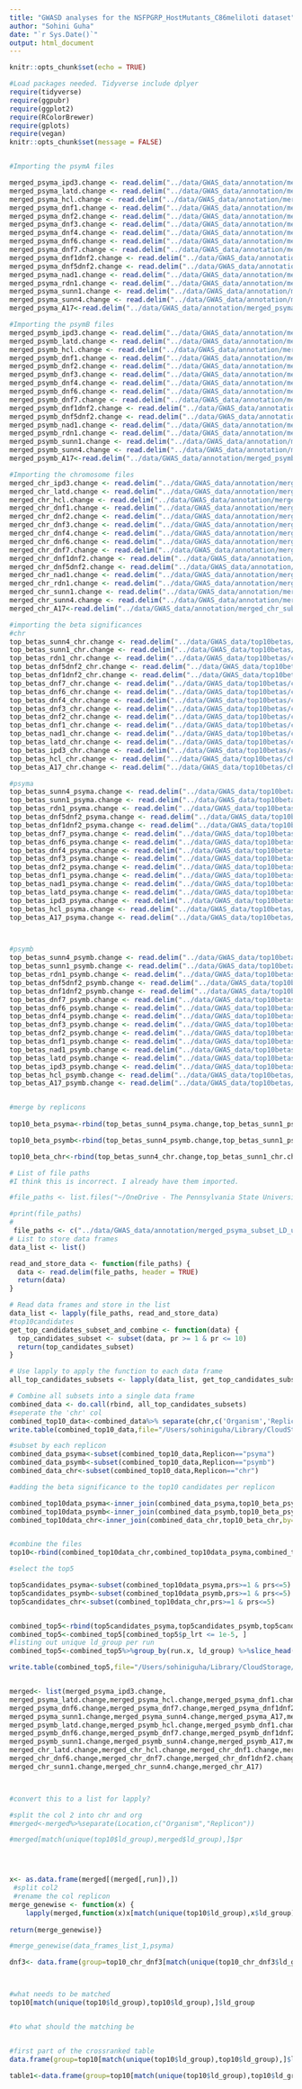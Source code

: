 ```yaml
---
title: "GWASD analyses for the NSFPGRP_HostMutants_C86meliloti dataset"
author: "Sohini Guha"
date: "`r Sys.Date()`"
output: html_document
---
```



```r
knitr::opts_chunk$set(echo = TRUE)

#Load packages needed. Tidyverse include dplyer
require(tidyverse)
require(ggpubr)
require(ggplot2)
require(RColorBrewer)
require(gplots)
require(vegan)
knitr::opts_chunk$set(message = FALSE)



```

```r
#Importing the psymA files

merged_psyma_ipd3.change <- read.delim("../data/GWAS_data/annotation/merged_psyma_subset_LD_ulmm_trait_ipd3.change.tsv", header=TRUE)
merged_psyma_latd.change <- read.delim("../data/GWAS_data/annotation/merged_psyma_subset_LD_ulmm_trait_latd.change.tsv",header=TRUE)
merged_psyma_hcl.change <- read.delim("../data/GWAS_data/annotation/merged_psyma_subset_LD_ulmm_trait_hcl.change.tsv",header=TRUE)
merged_psyma_dnf1.change <- read.delim("../data/GWAS_data/annotation/merged_psyma_subset_LD_ulmm_trait_dnf1.change.tsv",header=TRUE)
merged_psyma_dnf2.change <- read.delim("../data/GWAS_data/annotation/merged_psyma_subset_LD_ulmm_trait_dnf2.change.tsv",header=TRUE)
merged_psyma_dnf3.change <- read.delim("../data/GWAS_data/annotation/merged_psyma_subset_LD_ulmm_trait_dnf3.change.tsv",header=TRUE)
merged_psyma_dnf4.change <- read.delim("../data/GWAS_data/annotation/merged_psyma_subset_LD_ulmm_trait_dnf4.change.tsv",header=TRUE)
merged_psyma_dnf6.change <- read.delim("../data/GWAS_data/annotation/merged_psyma_subset_LD_ulmm_trait_dnf6.change.tsv",header=TRUE)
merged_psyma_dnf7.change <- read.delim("../data/GWAS_data/annotation/merged_psyma_subset_LD_ulmm_trait_dnf7.change.tsv",header=TRUE)
merged_psyma_dnf1dnf2.change <- read.delim("../data/GWAS_data/annotation/merged_psyma_subset_LD_ulmm_trait_dnf5dnf2.change.tsv",header=TRUE)
merged_psyma_dnf5dnf2.change <- read.delim("../data/GWAS_data/annotation/merged_psyma_subset_LD_ulmm_trait_dnf5dnf2.change.tsv",header=TRUE)
merged_psyma_nad1.change <- read.delim("../data/GWAS_data/annotation/merged_psyma_subset_LD_ulmm_trait_nad1change.tsv",header=TRUE)
merged_psyma_rdn1.change <- read.delim("../data/GWAS_data/annotation/merged_psyma_subset_LD_ulmm_trait_rdn1.change.tsv",header=TRUE)
merged_psyma_sunn1.change <- read.delim("../data/GWAS_data/annotation/merged_psyma_subset_LD_ulmm_trait_sunn1.change.tsv",header=TRUE)
merged_psyma_sunn4.change <- read.delim("../data/GWAS_data/annotation/merged_psyma_subset_LD_ulmm_trait_sunn4.change.tsv",header=TRUE)
merged_psyma_A17<-read.delim("../data/GWAS_data/annotation/merged_psyma_subset_LD_ulmm_trait_A17.tsv",header=TRUE)

#Importing the psymB files
merged_psymb_ipd3.change <- read.delim("../data/GWAS_data/annotation/merged_psymb_subset_LD_ulmm_trait_ipd3.change.tsv",header=TRUE)
merged_psymb_latd.change <- read.delim("../data/GWAS_data/annotation/merged_psymb_subset_LD_ulmm_trait_latd.change.tsv",header=TRUE)
merged_psymb_hcl.change <- read.delim("../data/GWAS_data/annotation/merged_psymb_subset_LD_ulmm_trait_hcl.change.tsv",header=TRUE)
merged_psymb_dnf1.change <- read.delim("../data/GWAS_data/annotation/merged_psymb_subset_LD_ulmm_trait_dnf1.change.tsv",header=TRUE)
merged_psymb_dnf2.change <- read.delim("../data/GWAS_data/annotation/merged_psymb_subset_LD_ulmm_trait_dnf2.change.tsv",header=TRUE)
merged_psymb_dnf3.change <- read.delim("../data/GWAS_data/annotation/merged_psymb_subset_LD_ulmm_trait_dnf3.change.tsv",header=TRUE)
merged_psymb_dnf4.change <- read.delim("../data/GWAS_data/annotation/merged_psymb_subset_LD_ulmm_trait_dnf4.change.tsv",header=TRUE)
merged_psymb_dnf6.change <- read.delim("../data/GWAS_data/annotation/merged_psymb_subset_LD_ulmm_trait_dnf6.change.tsv",header=TRUE)
merged_psymb_dnf7.change <- read.delim("../data/GWAS_data/annotation/merged_psymb_subset_LD_ulmm_trait_dnf7.change.tsv",header=TRUE)
merged_psymb_dnf1dnf2.change <- read.delim("../data/GWAS_data/annotation/merged_psymb_subset_LD_ulmm_trait_dnf1dnf2.change.tsv",header=TRUE)
merged_psymb_dnf5dnf2.change <- read.delim("../data/GWAS_data/annotation/merged_psymb_subset_LD_ulmm_trait_dnf5dnf2.change.tsv",header=TRUE)
merged_psymb_nad1.change <- read.delim("../data/GWAS_data/annotation/merged_psymb_subset_LD_ulmm_trait_nad1change.tsv",header=TRUE)
merged_psymb_rdn1.change <- read.delim("../data/GWAS_data/annotation/merged_psymb_subset_LD_ulmm_trait_rdn1.change.tsv",header=TRUE)
merged_psymb_sunn1.change <- read.delim("../data/GWAS_data/annotation/merged_psymb_subset_LD_ulmm_trait_sunn1.change.tsv",header=TRUE)
merged_psymb_sunn4.change <- read.delim("../data/GWAS_data/annotation/merged_psymb_subset_LD_ulmm_trait_sunn4.change.tsv",header=TRUE)
merged_psymb_A17<-read.delim("../data/GWAS_data/annotation/merged_psymb_subset_LD_ulmm_trait_A17.tsv",header=TRUE)

#Importing the chromosome files
merged_chr_ipd3.change <- read.delim("../data/GWAS_data/annotation/merged_chr_subset_LD_ulmm_trait_ipd3.change.tsv",header=TRUE)
merged_chr_latd.change <- read.delim("../data/GWAS_data/annotation/merged_chr_subset_LD_ulmm_trait_latd.change.tsv",header=TRUE)
merged_chr_hcl.change <- read.delim("../data/GWAS_data/annotation/merged_chr_subset_LD_ulmm_trait_hcl.change.tsv",header=TRUE)
merged_chr_dnf1.change <- read.delim("../data/GWAS_data/annotation/merged_chr_subset_LD_ulmm_trait_dnf1.change.tsv",header=TRUE)
merged_chr_dnf2.change <- read.delim("../data/GWAS_data/annotation/merged_chr_subset_LD_ulmm_trait_dnf2.change.tsv",header=TRUE)
merged_chr_dnf3.change <- read.delim("../data/GWAS_data/annotation/merged_chr_subset_LD_ulmm_trait_dnf3.change.tsv",header=TRUE)
merged_chr_dnf4.change <- read.delim("../data/GWAS_data/annotation/merged_chr_subset_LD_ulmm_trait_dnf4.change.tsv",header=TRUE)
merged_chr_dnf6.change <- read.delim("../data/GWAS_data/annotation/merged_chr_subset_LD_ulmm_trait_dnf6.change.tsv",header=TRUE)
merged_chr_dnf7.change <- read.delim("../data/GWAS_data/annotation/merged_chr_subset_LD_ulmm_trait_dnf7.change.tsv",header=TRUE)
merged_chr_dnf1dnf2.change <- read.delim("../data/GWAS_data/annotation/merged_chr_subset_LD_ulmm_trait_dnf1dnf2.change.tsv",header=TRUE)
merged_chr_dnf5dnf2.change <- read.delim("../data/GWAS_data/annotation/merged_chr_subset_LD_ulmm_trait_dnf5dnf2.change.tsv",header=TRUE)
merged_chr_nad1.change <- read.delim("../data/GWAS_data/annotation/merged_chr_subset_LD_ulmm_trait_nad1change.tsv",header=TRUE)
merged_chr_rdn1.change <- read.delim("../data/GWAS_data/annotation/merged_chr_subset_LD_ulmm_trait_rdn1.change.tsv",header=TRUE)
merged_chr_sunn1.change <- read.delim("../data/GWAS_data/annotation/merged_chr_subset_LD_ulmm_trait_sunn1.change.tsv",header=TRUE)
merged_chr_sunn4.change <- read.delim("../data/GWAS_data/annotation/merged_chr_subset_LD_ulmm_trait_sunn4.change.tsv",header=TRUE)
merged_chr_A17<-read.delim("../data/GWAS_data/annotation/merged_chr_subset_LD_ulmm_trait_A17.tsv",header=TRUE)
```

```r
#importing the beta significances
#chr
top_betas_sunn4_chr.change <- read.delim("../data/GWAS_data/top10betas/chr/top_betas_sunn4.change.tsv",header=TRUE)
top_betas_sunn1_chr.change <- read.delim("../data/GWAS_data/top10betas/chr/top_betas_sunn1.change.tsv",header=TRUE)
top_betas_rdn1_chr.change <- read.delim("../data/GWAS_data/top10betas/chr/top_betas_rdn1.change.tsv",header=TRUE)
top_betas_dnf5dnf2_chr.change <- read.delim("../data/GWAS_data/top10betas/chr/top_betas_dnf5dnf2.change.tsv",header=TRUE)
top_betas_dnf1dnf2_chr.change <- read.delim("../data/GWAS_data/top10betas/chr/top_betas_dnf1dnf2.change.tsv",header=TRUE)
top_betas_dnf7_chr.change <- read.delim("../data/GWAS_data/top10betas/chr/top_betas_dnf7.change.tsv",header=TRUE)
top_betas_dnf6_chr.change <- read.delim("../data/GWAS_data/top10betas/chr/top_betas_dnf6.change.tsv",header=TRUE)
top_betas_dnf4_chr.change <- read.delim("../data/GWAS_data/top10betas/chr/top_betas_dnf4.change.tsv",header=TRUE)
top_betas_dnf3_chr.change <- read.delim("../data/GWAS_data/top10betas/chr/top_betas_dnf3.change.tsv",header=TRUE)
top_betas_dnf2_chr.change <- read.delim("../data/GWAS_data/top10betas/chr/top_betas_dnf2.change.tsv",header=TRUE)
top_betas_dnf1_chr.change <- read.delim("../data/GWAS_data/top10betas/chr/top_betas_dnf1.change.tsv",header=TRUE)
top_betas_nad1_chr.change <- read.delim("../data/GWAS_data/top10betas/chr/top_betas_nad1.change.tsv",header=TRUE)
top_betas_latd_chr.change <- read.delim("../data/GWAS_data/top10betas/chr/top_betas_latd.change.tsv",header=TRUE)
top_betas_ipd3_chr.change <- read.delim("../data/GWAS_data/top10betas/chr/top_betas_ipd3.change.tsv",header=TRUE)
top_betas_hcl_chr.change <- read.delim("../data/GWAS_data/top10betas/chr/top_betas_hcl.change.tsv",header=TRUE)
top_betas_A17_chr.change <- read.delim("../data/GWAS_data/top10betas/chr/top_betas_A17.change.tsv",header=TRUE)

#psyma
top_betas_sunn4_psyma.change <- read.delim("../data/GWAS_data/top10betas/psyma/top_betas_sunn4.change.tsv",header=TRUE)
top_betas_sunn1_psyma.change <- read.delim("../data/GWAS_data/top10betas/psyma/top_betas_sunn1.change.tsv",header=TRUE)
top_betas_rdn1_psyma.change <- read.delim("../data/GWAS_data/top10betas/psyma/top_betas_rdn1.change.tsv",header=TRUE)
top_betas_dnf5dnf2_psyma.change <- read.delim("../data/GWAS_data/top10betas/psyma/top_betas_dnf5dnf2.change.tsv",header=TRUE)
top_betas_dnf1dnf2_psyma.change <- read.delim("../data/GWAS_data/top10betas/psyma/top_betas_dnf1dnf2.change.tsv",header=TRUE)
top_betas_dnf7_psyma.change <- read.delim("../data/GWAS_data/top10betas/psyma/top_betas_dnf7.change.tsv",header=TRUE)
top_betas_dnf6_psyma.change <- read.delim("../data/GWAS_data/top10betas/psyma/top_betas_dnf6.change.tsv",header=TRUE)
top_betas_dnf4_psyma.change <- read.delim("../data/GWAS_data/top10betas/psyma/top_betas_dnf4.change.tsv",header=TRUE)
top_betas_dnf3_psyma.change <- read.delim("../data/GWAS_data/top10betas/psyma/top_betas_dnf3.change.tsv",header=TRUE)
top_betas_dnf2_psyma.change <- read.delim("../data/GWAS_data/top10betas/psyma/top_betas_dnf2.change.tsv",header=TRUE)
top_betas_dnf1_psyma.change <- read.delim("../data/GWAS_data/top10betas/psyma/top_betas_dnf1.change.tsv",header=TRUE)
top_betas_nad1_psyma.change <- read.delim("../data/GWAS_data/top10betas/psyma/top_betas_nad1.change.tsv",header=TRUE)
top_betas_latd_psyma.change <- read.delim("../data/GWAS_data/top10betas/psyma/top_betas_latd.change.tsv",header=TRUE)
top_betas_ipd3_psyma.change <- read.delim("../data/GWAS_data/top10betas/psyma/top_betas_ipd3.change.tsv",header=TRUE)
top_betas_hcl_psyma.change <- read.delim("../data/GWAS_data/top10betas/psyma/top_betas_hcl.change.tsv",header=TRUE)
top_betas_A17_psyma.change <- read.delim("../data/GWAS_data/top10betas/psyma/top_betas_A17.change.tsv",header=TRUE)



#psymb
top_betas_sunn4_psymb.change <- read.delim("../data/GWAS_data/top10betas/psymb/top_betas_sunn4.change.tsv",header=TRUE)
top_betas_sunn1_psymb.change <- read.delim("../data/GWAS_data/top10betas/psymb/top_betas_sunn1.change.tsv",header=TRUE)
top_betas_rdn1_psymb.change <- read.delim("../data/GWAS_data/top10betas/psymb/top_betas_rdn1.change.tsv",header=TRUE)
top_betas_dnf5dnf2_psymb.change <- read.delim("../data/GWAS_data/top10betas/psymb/top_betas_dnf5dnf2.change.tsv",header=TRUE)
top_betas_dnf1dnf2_psymb.change <- read.delim("../data/GWAS_data/top10betas/psymb/top_betas_dnf1dnf2.change.tsv",header=TRUE)
top_betas_dnf7_psymb.change <- read.delim("../data/GWAS_data/top10betas/psymb/top_betas_dnf7.change.tsv",header=TRUE)
top_betas_dnf6_psymb.change <- read.delim("../data/GWAS_data/top10betas/psymb/top_betas_dnf6.change.tsv",header=TRUE)
top_betas_dnf4_psymb.change <- read.delim("../data/GWAS_data/top10betas/psymb/top_betas_dnf4.change.tsv",header=TRUE)
top_betas_dnf3_psymb.change <- read.delim("../data/GWAS_data/top10betas/psymb/top_betas_dnf3.change.tsv",header=TRUE)
top_betas_dnf2_psymb.change <- read.delim("../data/GWAS_data/top10betas/psymb/top_betas_dnf2.change.tsv",header=TRUE)
top_betas_dnf1_psymb.change <- read.delim("../data/GWAS_data/top10betas/psymb/top_betas_dnf1.change.tsv",header=TRUE)
top_betas_nad1_psymb.change <- read.delim("../data/GWAS_data/top10betas/psymb/top_betas_nad1.change.tsv",header=TRUE)
top_betas_latd_psymb.change <- read.delim("../data/GWAS_data/top10betas/psymb/top_betas_latd.change.tsv",header=TRUE)
top_betas_ipd3_psymb.change <- read.delim("../data/GWAS_data/top10betas/psymb/top_betas_ipd3.change.tsv",header=TRUE)
top_betas_hcl_psymb.change <- read.delim("../data/GWAS_data/top10betas/psymb/top_betas_hcl.change.tsv",header=TRUE)
top_betas_A17_psymb.change <- read.delim("../data/GWAS_data/top10betas/psymb/top_betas_A17.change.tsv",header=TRUE)


#merge by replicons
 
top10_beta_psyma<-rbind(top_betas_sunn4_psyma.change,top_betas_sunn1_psyma.change,top_betas_rdn1_psyma.change,top_betas_dnf5dnf2_psyma.change,top_betas_dnf1dnf2_psyma.change,top_betas_dnf7_psyma.change,top_betas_dnf6_psyma.change,top_betas_dnf4_psyma.change,top_betas_dnf3_psyma.change,top_betas_dnf2_psyma.change,top_betas_dnf1_psyma.change,top_betas_nad1_psyma.change,top_betas_latd_psyma.change,top_betas_ipd3_psyma.change,top_betas_hcl_psyma.change,top_betas_A17_psyma.change)

top10_beta_psymb<-rbind(top_betas_sunn4_psymb.change,top_betas_sunn1_psymb.change,top_betas_rdn1_psymb.change,top_betas_dnf5dnf2_psymb.change,top_betas_dnf1dnf2_psymb.change,top_betas_dnf7_psymb.change,top_betas_dnf6_psymb.change,top_betas_dnf4_psymb.change,top_betas_dnf3_psymb.change,top_betas_dnf2_psymb.change,top_betas_dnf1_psymb.change,top_betas_nad1_psymb.change,top_betas_latd_psymb.change,top_betas_ipd3_psymb.change,top_betas_hcl_psymb.change,top_betas_A17_psymb.change)

top10_beta_chr<-rbind(top_betas_sunn4_chr.change,top_betas_sunn1_chr.change,top_betas_rdn1_chr.change,top_betas_dnf5dnf2_chr.change,top_betas_dnf1dnf2_chr.change,top_betas_dnf7_chr.change,top_betas_dnf6_chr.change,top_betas_dnf4_chr.change,top_betas_dnf3_chr.change,top_betas_dnf2_chr.change,top_betas_dnf1_chr.change,top_betas_nad1_chr.change,top_betas_latd_chr.change,top_betas_ipd3_chr.change,top_betas_hcl_chr.change,top_betas_A17_chr.change)
```

```r
# List of file paths
#I think this is incorrect. I already have them imported.

#file_paths <- list.files("~/OneDrive - The Pennsylvania State University/Sohini&Liana/GitHub/HostMutants2021_C86meliloti/data/GWAS_data/annotation")

#print(file_paths)
# 
 file_paths <- c("../data/GWAS_data/annotation/merged_psyma_subset_LD_ulmm_trait_ipd3.change.tsv","../data/GWAS_data/annotation/merged_psyma_subset_LD_ulmm_trait_latd.change.tsv","../data/GWAS_data/annotation/merged_psyma_subset_LD_ulmm_trait_hcl.change.tsv","../data/GWAS_data/annotation/merged_psyma_subset_LD_ulmm_trait_dnf1.change.tsv","../data/GWAS_data/annotation/merged_psyma_subset_LD_ulmm_trait_dnf2.change.tsv","../data/GWAS_data/annotation/merged_psyma_subset_LD_ulmm_trait_dnf3.change.tsv","../data/GWAS_data/annotation/merged_psyma_subset_LD_ulmm_trait_dnf4.change.tsv","../data/GWAS_data/annotation/merged_psyma_subset_LD_ulmm_trait_dnf6.change.tsv","../data/GWAS_data/annotation/merged_psyma_subset_LD_ulmm_trait_dnf7.change.tsv","../data/GWAS_data/annotation/merged_psyma_subset_LD_ulmm_trait_dnf5dnf2.change.tsv","../data/GWAS_data/annotation/merged_psyma_subset_LD_ulmm_trait_dnf5dnf2.change.tsv","../data/GWAS_data/annotation/merged_psyma_subset_LD_ulmm_trait_nad1change.tsv","../data/GWAS_data/annotation/merged_psyma_subset_LD_ulmm_trait_rdn1.change.tsv","../data/GWAS_data/annotation/merged_psyma_subset_LD_ulmm_trait_sunn1.change.tsv","../data/GWAS_data/annotation/merged_psyma_subset_LD_ulmm_trait_sunn4.change.tsv","../data/GWAS_data/annotation/merged_psyma_subset_LD_ulmm_trait_A17.tsv","../data/GWAS_data/annotation/merged_psymb_subset_LD_ulmm_trait_ipd3.change.tsv","../data/GWAS_data/annotation/merged_psymb_subset_LD_ulmm_trait_latd.change.tsv","../data/GWAS_data/annotation/merged_psymb_subset_LD_ulmm_trait_hcl.change.tsv","../data/GWAS_data/annotation/merged_psymb_subset_LD_ulmm_trait_dnf1.change.tsv","../data/GWAS_data/annotation/merged_psymb_subset_LD_ulmm_trait_dnf2.change.tsv","../data/GWAS_data/annotation/merged_psymb_subset_LD_ulmm_trait_dnf3.change.tsv","../data/GWAS_data/annotation/merged_psymb_subset_LD_ulmm_trait_dnf4.change.tsv","../data/GWAS_data/annotation/merged_psymb_subset_LD_ulmm_trait_dnf6.change.tsv","../data/GWAS_data/annotation/merged_psymb_subset_LD_ulmm_trait_dnf7.change.tsv","../data/GWAS_data/annotation/merged_psymb_subset_LD_ulmm_trait_dnf1dnf2.change.tsv","../data/GWAS_data/annotation/merged_psymb_subset_LD_ulmm_trait_dnf5dnf2.change.tsv","../data/GWAS_data/annotation/merged_psymb_subset_LD_ulmm_trait_nad1change.tsv","../data/GWAS_data/annotation/merged_psymb_subset_LD_ulmm_trait_rdn1.change.tsv","../data/GWAS_data/annotation/merged_psymb_subset_LD_ulmm_trait_sunn1.change.tsv","../data/GWAS_data/annotation/merged_psymb_subset_LD_ulmm_trait_sunn4.change.tsv","../data/GWAS_data/annotation/merged_psymb_subset_LD_ulmm_trait_A17.tsv","../data/GWAS_data/annotation/merged_chr_subset_LD_ulmm_trait_ipd3.change.tsv","../data/GWAS_data/annotation/merged_chr_subset_LD_ulmm_trait_latd.change.tsv","../data/GWAS_data/annotation/merged_chr_subset_LD_ulmm_trait_hcl.change.tsv","../data/GWAS_data/annotation/merged_chr_subset_LD_ulmm_trait_dnf1.change.tsv","../data/GWAS_data/annotation/merged_chr_subset_LD_ulmm_trait_dnf2.change.tsv","../data/GWAS_data/annotation/merged_chr_subset_LD_ulmm_trait_dnf3.change.tsv","../data/GWAS_data/annotation/merged_chr_subset_LD_ulmm_trait_dnf4.change.tsv","../data/GWAS_data/annotation/merged_chr_subset_LD_ulmm_trait_dnf6.change.tsv","../data/GWAS_data/annotation/merged_chr_subset_LD_ulmm_trait_dnf7.change.tsv","../data/GWAS_data/annotation/merged_chr_subset_LD_ulmm_trait_dnf1dnf2.change.tsv","../data/GWAS_data/annotation/merged_chr_subset_LD_ulmm_trait_dnf5dnf2.change.tsv","../data/GWAS_data/annotation/merged_chr_subset_LD_ulmm_trait_nad1change.tsv","../data/GWAS_data/annotation/merged_chr_subset_LD_ulmm_trait_rdn1.change.tsv","../data/GWAS_data/annotation/merged_chr_subset_LD_ulmm_trait_sunn1.change.tsv","../data/GWAS_data/annotation/merged_chr_subset_LD_ulmm_trait_sunn4.change.tsv","../data/GWAS_data/annotation/merged_chr_subset_LD_ulmm_trait_A17.tsv") #shorter 
# List to store data frames
data_list <- list()

read_and_store_data <- function(file_paths) {
  data <- read.delim(file_paths, header = TRUE)
  return(data)
}

# Read data frames and store in the list
data_list <- lapply(file_paths, read_and_store_data)
#top10candidates
get_top_candidates_subset_and_combine <- function(data) {
  top_candidates_subset <- subset(data, pr >= 1 & pr <= 10)
  return(top_candidates_subset)
}

# Use lapply to apply the function to each data frame
all_top_candidates_subsets <- lapply(data_list, get_top_candidates_subset_and_combine)

# Combine all subsets into a single data frame
combined_data <- do.call(rbind, all_top_candidates_subsets)
#seperate the 'chr' col
combined_top10_data<-combined_data%>% separate(chr,c('Organism','Replicon'))
write.table(combined_top10_data,file="/Users/sohiniguha/Library/CloudStorage/OneDrive-ThePennsylvaniaStateUniversity/Sohini&Liana/GitHub/HostMutants2021_C86meliloti/tables/top10candidates.tsv",sep = "\t",row.names = FALSE)

#subset by each replicon
combined_data_psyma<-subset(combined_top10_data,Replicon=="psyma")
combined_data_psymb<-subset(combined_top10_data,Replicon=="psymb")
combined_data_chr<-subset(combined_top10_data,Replicon=="chr")

#adding the beta significance to the top10 candidates per replicon

combined_top10data_psyma<-inner_join(combined_data_psyma,top10_beta_psyma,by="ldg")
combined_top10data_psymb<-inner_join(combined_data_psymb,top10_beta_psymb,by="ldg")
combined_top10data_chr<-inner_join(combined_data_chr,top10_beta_chr,by="ldg")


#combine the files
top10<-rbind(combined_top10data_chr,combined_top10data_psyma,combined_top10data_psymb)

#select the top5

top5candidates_psyma<-subset(combined_top10data_psyma,prs>=1 & prs<=5)
top5candidates_psymb<-subset(combined_top10data_psymb,prs>=1 & prs<=5)
top5candidates_chr<-subset(combined_top10data_chr,prs>=1 & prs<=5)


combined_top5<-rbind(top5candidates_psyma,top5candidates_psymb,top5candidates_chr)
combined_top5<-combined_top5[combined_top5$p_lrt <= 1e-5, ]
#listing out unique ld_group per run
combined_top5<-combined_top5%>%group_by(run.x, ld_group) %>%slice_head(n = 1) %>% rename(beta=beta.x,run=run.x)%>% select(-"beta.y",-"run.y",-"replicon",-"chr")

write.table(combined_top5,file="/Users/sohiniguha/Library/CloudStorage/OneDrive-ThePennsylvaniaStateUniversity/Sohini&Liana/GitHub/HostMutants2021_C86meliloti/tables/top5candidates.tsv",sep = "\t",row.names = FALSE)



```



```r
merged<- list(merged_psyma_ipd3.change,
merged_psyma_latd.change,merged_psyma_hcl.change,merged_psyma_dnf1.change,merged_psyma_dnf2.change,merged_psyma_dnf3.change,merged_psyma_dnf4.change,
merged_psyma_dnf6.change,merged_psyma_dnf7.change,merged_psyma_dnf1dnf2.change,merged_psyma_dnf5dnf2.change,merged_psyma_nad1.change,merged_psyma_rdn1.change,
merged_psyma_sunn1.change,merged_psyma_sunn4.change,merged_psyma_A17,merged_psymb_ipd3.change,
merged_psymb_latd.change,merged_psymb_hcl.change,merged_psymb_dnf1.change,merged_psymb_dnf2.change,merged_psymb_dnf3.change,merged_psymb_dnf4.change,
merged_psymb_dnf6.change,merged_psymb_dnf7.change,merged_psymb_dnf1dnf2.change,merged_psymb_dnf5dnf2.change,merged_psymb_nad1.change,merged_psymb_rdn1.change,
merged_psymb_sunn1.change,merged_psymb_sunn4.change,merged_psymb_A17,merged_chr_ipd3.change,
merged_chr_latd.change,merged_chr_hcl.change,merged_chr_dnf1.change,merged_chr_dnf2.change,merged_chr_dnf3.change,merged_chr_dnf4.change,
merged_chr_dnf6.change,merged_chr_dnf7.change,merged_chr_dnf1dnf2.change,merged_chr_dnf5dnf2.change,merged_chr_nad1.change,merged_chr_rdn1.change,
merged_chr_sunn1.change,merged_chr_sunn4.change,merged_chr_A17)



#convert this to a list for lapply?

#split the col 2 into chr and org
#merged<-merged%>%separate(Location,c("Organism","Replicon"))

#merged[match(unique(top10$ld_group),merged$ld_group),]$pr




x<- as.data.frame(merged[(merged[,run]),])
 #split col2 
 #rename the col replicon
merge_genewise <- function(x) {
    lapply(merged,function(x)x[match(unique(top10$ld_group),x$ld_group),]$pr)
  
return(merge_genewise)}

#merge_genewise(data_frames_list_1,psyma)

```


```r

dnf3<- data.frame(group=top10_chr_dnf3[match(unique(top10_chr_dnf3$ld_group),top10_chr_dnf3$ld_group),]$ld_group,pr=top10_chr_dnf3[match(unique(top10_chr_dnf3$ld_group),top10_chr_dnf3$ld_group),]$pr,Location= top10_chr_dnf3[match(unique(top10_chr_dnf3$ld_group),top10_chr_dnf3$ld_group),]$chr,Pval=top10_chr_dnf3[match(unique(top10_chr_dnf3$ld_group),top10_chr_dnf3$ld_group),]$p_lrt,Beta=top10_chr_dnf3[match(unique(top10_chr_dnf3$ld_group),top10_chr_dnf3$ld_group),]$beta,Br=top10_chr_dnf3[match(unique(top10_chr_dnf3$ld_group),top10_chr_dnf3$ld_group),]$br,WTrank= A17_combined[match(unique(top10_chr_dnf3$ld_group),A17_combined$ld_group),]$pr,hclrank=hcl_combined[match(unique(top10_chr_dnf3$ld_group),hcl_combined$ld_group),]$pr,ipd3rank=ipd3_combined[match(unique(top10_chr_dnf3$ld_group),ipd3_combined$ld_group),]$pr,latdrank=latd_combined[match(unique(top10_chr_dnf3$ld_group),latd_combined$ld_group),]$pr,nad1rank=nad1_combined[match(unique(top10_chr_dnf3$ld_group),nad1_combined$ld_group),]$pr,dnf1rank=dnf1_combined[match(unique(top10_chr_dnf3$ld_group),dnf1_combined$ld_group),]$pr,dnf2rank=dnf2_combined[match(unique(top10_chr_dnf3$ld_group),dnf2_combined$ld_group),]$pr,dnf3rank=dnf3_combined[match(unique(top10_chr_dnf3$ld_group),dnf3_combined$ld_group),]$pr,dnf4rank=dnf4_combined[match(unique(top10_chr_dnf3$ld_group),dnf4_combined$ld_group),]$pr,dnf6rank=dnf6_combined[match(unique(top10_chr_dnf3$ld_group),dnf6_combined$ld_group),]$pr,dnf7rank=dnf7_combined[match(unique(top10_chr_dnf3$ld_group),dnf7_combined$ld_group),]$pr,dnf1dnf2rank=dnf1dnf2_combined[match(unique(top10_chr_dnf3$ld_group),dnf1dnf2_combined$ld_group),]$pr,dnf5dnf2rank=dnf5dnf2_combined[match(unique(top10_chr_dnf3$ld_group),dnf5dnf2_combined$ld_group),]$pr,rdn1rank=rdn1_combined[match(unique(top10_chr_dnf3$ld_group),rdn1_combined$ld_group),]$pr,sunn1rank=sunn1_combined[match(unique(top10_chr_dnf3$ld_group),sunn1_combined$ld_group),]$pr,sunn4rank=sunn4_combined[match(unique(top10_chr_dnf3$ld_group),sunn4_combined$ld_group),]$pr,Description=top10_chr_dnf3[match(unique(top10_chr_dnf3$ld_group),top10_chr_dnf3$ld_group),]$description)



#what needs to be matched
top10[match(unique(top10$ld_group),top10$ld_group),]$ld_group


#to what should the matching be


#first part of the crossranked table
data.frame(group=top10[match(unique(top10$ld_group),top10$ld_group),]$ld_group,pr=top10[match(unique(top10$ld_group),top10$ld_group),]$pr,Location= top10[match(unique(top10$ld_group),top10$ld_group),]$chr,Pval=top10[match(unique(top10$ld_group),top10$ld_group),]$p_lrt,Beta=top10[match(unique(top10$ld_group),top10$ld_group),]$beta,Br=top10[match(unique(top10$ld_group),top10$ld_group),]$br,Description=top10[match(unique(top10$ld_group),top10$ld_group),]$description)

table1<-data.frame(group=top10[match(unique(top10$ld_group),top10$ld_group),]$ld_group,pr=top10[match(unique(top10$ld_group),top10$ld_group),]$pr,Location= top10[match(unique(top10$ld_group),top10$ld_group),]$chr,Pval=top10[match(unique(top10$ld_group),top10$ld_group),]$p_lrt,Beta=top10[match(unique(top10$ld_group),top10$ld_group),]$beta,Br=top10[match(unique(top10$ld_group),top10$ld_group),]$br,Description=top10[match(unique(top10$ld_group),top10$ld_group),]$description)

```
